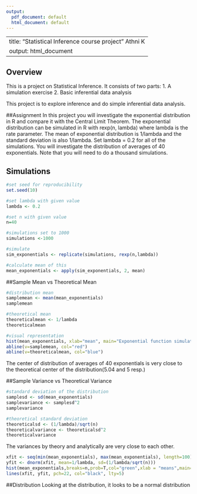 ---
output:
  pdf_document: default
  html_document: default
---
----------------------------------------------------------------------------------
title: "Statistical Inference course project" Athni K
output: html_document
----------------------------------------------------------------------------------

## Overview
This is a project on Statistical Inference. It consists of two parts:
1. A simulation exercise
2. Basic inferential data analysis

This project is to explore inference and do simple inferential data analysis.

##Assignment
In this project you will investigate the exponential distribution in R and compare it with the Central Limit Theorem. The exponential distribution can be simulated in R with rexp(n, lambda) where lambda is the rate parameter. The mean of exponential distribution is 1/lambda and the standard deviation is also 1/lambda. Set lambda = 0.2 for all of the simulations. You will investigate the distribution of averages of 40 exponentials. Note that you will need to do a thousand simulations.


## Simulations
```{r}
#set seed for reproducibility
set.seed(10)

#set lambda with given value
lambda <- 0.2

#set n with given value
n=40

#simulations set to 1000
simulations <-1000

#simulate
sim_exponentials <- replicate(simulations, rexp(n,lambda))

#calculate mean of this
mean_exponentials <- apply(sim_exponentials, 2, mean)
```
##Sample Mean vs Theoretical Mean
```{r}
#distribution mean
samplemean <- mean(mean_exponentials)
samplemean
```
```{r}
#theoretical mean
theoreticalmean <- 1/lambda
theoreticalmean
```
```{r}
#visual representation
hist(mean_exponentials, xlab="mean", main="Exponential function simulation")
abline(v=samplemean, col="red")
abline(v=theoreticalmean, col="blue")
```
The center of distribution of averages of 40 exponentials is very close to the theoretical center of the distribution(5.04 and 5 resp.)


##Sample Variance vs Theoretical Variance
```{r}
#standard deviation of the distribution
samplesd <- sd(mean_exponentials)
samplevariance <- samplesd^2
samplevariance
```

```{r}
#theoretical standard deviation
theoreticalsd <- (1/lambda)/sqrt(n)
theoreticalvariance <- theoreticalsd^2
theoreticalvariance
```
The variances by theory and analytically are very close to each other.


```{r}
xfit <- seq(min(mean_exponentials), max(mean_exponentials), length=100)
yfit <- dnorm(xfit, mean=1/lambda, sd=(1/lambda/sqrt(n)))
hist(mean_exponentials,breaks=n,prob=T,col="green",xlab = "means",main="Density of means",ylab="density")
lines(xfit, yfit, pch=22, col="black", lty=5)


```

##Distribution
Looking at the distribution, it looks to be a normal distribution


